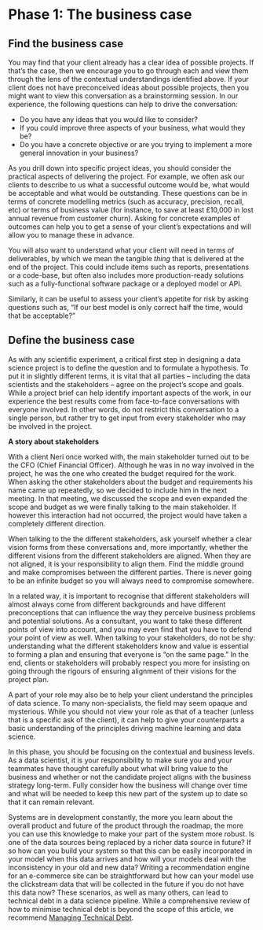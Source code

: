 # Phase 1: The business case
## Find the business case
You may find that your client already has a clear idea of possible projects. If that’s the case, then we encourage you to go through each and view them through the lens of the contextual understandings identified above. If your client does not have preconceived ideas about possible projects, then you might want to view this conversation as a brainstorming session. In our experience, the following questions can help to drive the conversation:

*  Do you have any ideas that you would like to consider?
*  If you could improve three aspects of your business, what would they be?
*  Do you have a concrete objective or are you trying to implement a more general innovation in your business?

As you drill down into specific project ideas, you should consider the practical aspects of delivering the project. For example, we often ask our clients to describe to us what a successful outcome would be, what would be acceptable and what would be outstanding. These questions can be in terms of concrete modelling metrics (such as accuracy, precision, recall, etc) or terms of business value (for instance, to save at least £10,000 in lost annual revenue from customer churn). Asking for concrete examples of outcomes can help you to get a sense of your client’s expectations and will allow you to manage these in advance. 

You will also want to understand what your client will need in terms of deliverables, by which we mean the tangible *thing* that is delivered at the end of the project. This could include items such as reports, presentations or a code-base, but often also includes more production-ready solutions such as a fully-functional software package or a deployed model or API.

Similarly, it can be useful to assess your client’s appetite for risk by asking questions such as, “If our best model is only correct half the time, would that be acceptable?”

## Define the business case
As with any scientific experiment, a critical first step in designing a data science project is to define the question and to formulate a hypothesis. To put it in slightly different terms, it is vital that all parties -- including the data scientists and the stakeholders -- agree on the project’s scope and goals. While a project brief can help identify important aspects of the work, in our experience the best results come from face-to-face conversations with everyone involved. In other words, do not restrict this conversation to a single person, but rather try to get input from every stakeholder who may be involved in the project. 

\newpage

:::{.infobox}
**A story about stakeholders**

With a client Neri once worked with, the main stakeholder turned out to be the CFO (Chief Financial Officer). Although he was in no way involved in the project, he was the one who created the budget required for the work. When asking the other stakeholders about the budget and requirements his name came up repeatedly, so we decided to include him in the next meeting. In that meeting, we discussed the scope and even expanded the scope and budget as we were finally talking to the main stakeholder. If however this interaction had not occurred, the project would have taken a completely different direction.

:::

When talking to the the different stakeholders, ask yourself whether a clear vision forms from these conversations and, more importantly, whether the different visions from the different stakeholders are aligned. When they are not aligned, it is your responsibility to align them. Find the middle ground and make compromises between the different parties. There is never going to be an infinite budget so you will always need to compromise somewhere.

In a related way, it is important to recognise that different stakeholders will almost always come from different backgrounds and have different preconceptions that can influence the way they perceive business problems and potential solutions. As a consultant, you want to take these different points of view into account, and you may even find that you have to defend your point of view as well. When talking to your stakeholders, do not be shy: understanding what the different stakeholders know and value is essential to forming a plan and ensuring that everyone is “on the same page.” In the end, clients or stakeholders will probably respect you more for insisting on going through the rigours of ensuring alignment of their visions for the project plan.

A part of your role may also be to help your client understand the principles of data science. To many non-specialists, the field may seem opaque and mysterious. While you should not view your role as that of a teacher (unless that is a specific ask of the client), it can help to give your counterparts a basic understanding of the principles driving machine learning and data science. 

In this phase, you should be focusing on the contextual and business levels. As a data scientist, it is your responsibility to make sure you and your teammates have thought carefully about what will bring value to the business and whether or not the candidate project aligns with the business strategy long-term. Fully consider how the business will change over time and what will be needed to keep this new part of the system up to date so that it can remain relevant.

Systems are in development constantly, the more you learn about the overall product and future of the product through the roadmap, the more you can use this knowledge to make your part of the system more robust. Is one of the data sources being replaced by a richer data source in future? If so how can you build your system so that this can be easily incorporated in your model when this data arrives and how will your models deal with the inconsistency in your old and new data? Writing a recommendation engine for an e-commerce site can be straightforward but how can your model use the clickstream data that will be collected in the future if you do not have this data now? These scenarios, as well as many others, can lead to technical debt in a data science pipeline. While a comprehensive review of how to minimise technical debt is beyond the scope of this article, we recommend [Managing Technical Debt](https://www.amazon.co.uk/Managing-Technical-Debt-Development-Engineering/dp/013564593X/ref=sr_1_1?dchild=1&keywords=managing+technical+debt&qid=1595912830&sr=8-1){target="_blank"}.

